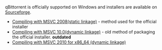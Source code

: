 qBittorrent is officially supported on Windows and installers are available on [http://sourceforge.net/projects/qbittorrent/files/qbittorrent-win32/ Sourceforge].

* [[Compiling with MSVC 2008(static linkage)]] - method used for the official installer
* [[Compiling with MSVC 10.0(dynamic linkage)]] - old method of packaging the official installer. '''outdated'''
* [[Compiling with MSVC 2010 for x86_64 (dynamic linkage)]]